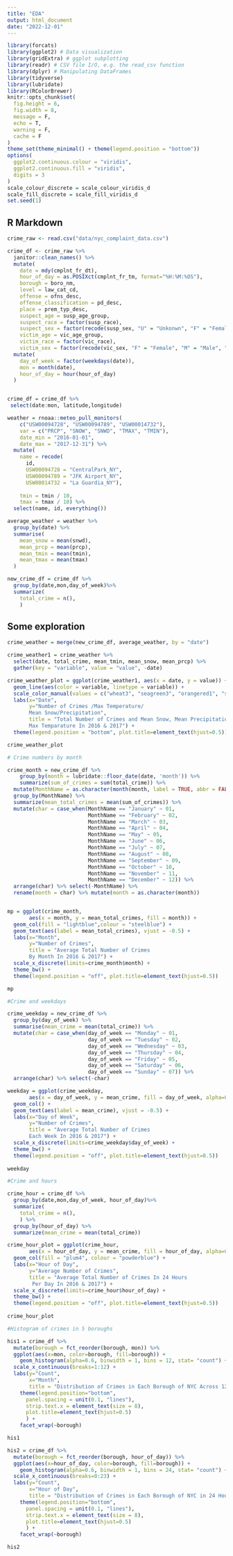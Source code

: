 ```yaml
---
title: "EDA"
output: html_document
date: "2022-12-01"
---
```


```r
library(forcats)
library(ggplot2) # Data visualization
library(gridExtra) # ggplot subplotting
library(readr) # CSV file I/O, e.g. the read_csv function
library(dplyr) # Manipulating DataFrames
library(tidyverse)
library(lubridate)
library(RColorBrewer)
knitr::opts_chunk$set(
  fig.height = 6,
  fig.width = 8,
  message = F,
  echo = T,
  warning = F,
  cache = F
)
theme_set(theme_minimal() + theme(legend.position = "bottom"))
options(
  ggplot2.continuous.colour = "viridis",
  ggplot2.continuous.fill = "viridis",
  digits = 3
)
scale_colour_discrete = scale_colour_viridis_d
scale_fill_discrete = scale_fill_viridis_d
set.seed(1)
```

## R Markdown


```r
crime_raw <- read.csv("data/nyc_complaint_data.csv")

crime_df <- crime_raw %>%
  janitor::clean_names() %>%
  mutate(
    date = mdy(cmplnt_fr_dt),
    hour_of_day = as.POSIXct(cmplnt_fr_tm, format="%H:%M:%OS"),
    borough = boro_nm,
    level = law_cat_cd,
    offense = ofns_desc,
    offense_classification = pd_desc,
    place = prem_typ_desc,
    suspect_age = susp_age_group,
    suspect_race = factor(susp_race),
    suspect_sex = factor(recode(susp_sex, "U" = "Unkonwn", "F" = "Female", "M" = "Male")),
    victim_age = vic_age_group,
    victim_race = factor(vic_race),
    victim_sex = factor(recode(vic_sex, "F" = "Female", "M" = "Male", "D" = "Business/Organization", "E" = "PSNY/People of the State of New York"))) %>%
  mutate(
    day_of_week = factor(weekdays(date)),
    mon = month(date),
    hour_of_day = hour(hour_of_day)
  )


crime_df = crime_df %>%
 select(date:mon, latitude,longitude)

weather = rnoaa::meteo_pull_monitors(
    c("USW00094728", "USW00094789", "USW00014732"),
    var = c("PRCP", "SNOW", "SNWD", "TMAX", "TMIN"),
    date_min = "2016-01-01",
    date_max = "2017-12-31") %>%
  mutate(
    name = recode(
      id, 
      USW00094728 = "CentralPark_NY", 
      USW00094789 = "JFK Airport_NY",
      USW00014732 = "La Guardia_NY"),
    
    tmin = tmin / 10,
    tmax = tmax / 10) %>%
  select(name, id, everything())

average_weather = weather %>% 
  group_by(date) %>%
  summarise(
    mean_snow = mean(snwd),
    mean_prcp = mean(prcp),
    mean_tmin = mean(tmin),
    mean_tmax = mean(tmax)
  )

new_crime_df = crime_df %>%
  group_by(date,mon,day_of_week)%>%
  summarize(
    total_crime = n(),
    ) 
```

## Some exploration

```r
crime_weather = merge(new_crime_df, average_weather, by = "date")

crime_weather1 = crime_weather %>% 
  select(date, total_crime, mean_tmin, mean_snow, mean_prcp) %>%
  gather(key = "variable", value = "value", -date)

crime_weather_plot = ggplot(crime_weather1, aes(x = date, y = value)) + 
  geom_line(aes(color = variable, linetype = variable)) + 
  scale_color_manual(values = c("wheat3", "seagreen3", "orangered1", "steelblue")) + 
  labs(x="Date", 
       y="Number of Crimes /Max Temperature/
       Mean Snow/Precipitation",
       title = "Total Number of Crimes and Mean Snow, Mean Precipitation, 
       Max Temparature In 2016 & 2017") + 
  theme(legend.position = "bottom", plot.title=element_text(hjust=0.5))

crime_weather_plot

```

```r
# Crime numbers by month

crime_month = new_crime_df %>% 
    group_by(month = lubridate::floor_date(date, 'month')) %>%
    summarize(sum_of_crimes = sum(total_crime)) %>% 
  mutate(MonthName = as.character(month(month, label = TRUE, abbr = FALSE))) %>% 
  group_by(MonthName) %>%
  summarize(mean_total_crimes = mean(sum_of_crimes)) %>% 
  mutate(char = case_when(MonthName == "January" ~ 01, 
                          MonthName == "February" ~ 02,
                          MonthName == "March" ~ 03, 
                          MonthName == "April" ~ 04,
                          MonthName == "May" ~ 05,
                          MonthName == "June" ~ 06,
                          MonthName == "July" ~ 07,
                          MonthName == "August" ~ 08,
                          MonthName == "September" ~ 09,
                          MonthName == "October" ~ 10,
                          MonthName == "November" ~ 11,
                          MonthName == "December" ~ 12)) %>%
  arrange(char) %>% select(-MonthName) %>% 
  rename(month = char) %>% mutate(month = as.character(month))


mp = ggplot(crime_month,
       aes(x = month, y = mean_total_crimes, fill = month)) +
  geom_col(fill = "lightblue",colour = "steelblue") +
  geom_text(aes(label = mean_total_crimes), vjust = -0.5) + 
  labs(x="Month", 
       y="Number of Crimes",
       title = "Average Total Number of Crimes 
       By Month In 2016 & 2017") +
  scale_x_discrete(limits=crime_month$month) +
  theme_bw() +
  theme(legend.position = "off", plot.title=element_text(hjust=0.5))

mp
```

```r
#Crime and weekdays

crime_weekday = new_crime_df %>% 
  group_by(day_of_week) %>% 
  summarise(mean_crime = mean(total_crime)) %>% 
  mutate(char = case_when(day_of_week == "Monday" ~ 01, 
                          day_of_week == "Tuesday" ~ 02,
                          day_of_week == "Wednesday" ~ 03, 
                          day_of_week == "Thursday" ~ 04,
                          day_of_week == "Friday" ~ 05,
                          day_of_week == "Saturday" ~ 06,
                          day_of_week == "Sunday" ~ 07)) %>%
  arrange(char) %>% select(-char)

weekday = ggplot(crime_weekday,
       aes(x = day_of_week, y = mean_crime, fill = day_of_week, alpha=0.2)) +
  geom_col() +
  geom_text(aes(label = mean_crime), vjust = -0.5) + 
  labs(x="Day of Week", 
       y="Number of Crimes",
       title = "Average Total Number of Crimes
       Each Week In 2016 & 2017") +
  scale_x_discrete(limits=crime_weekday$day_of_week) +
  theme_bw() +
  theme(legend.position = "off", plot.title=element_text(hjust=0.5))
  
weekday

#Crime and hours

crime_hour = crime_df %>%
  group_by(date,mon,day_of_week, hour_of_day)%>%
  summarize(
    total_crime = n(),
    ) %>%
  group_by(hour_of_day) %>% 
  summarize(mean_crime = mean(total_crime))

crime_hour_plot = ggplot(crime_hour,
       aes(x = hour_of_day, y = mean_crime, fill = hour_of_day, alpha=0.2)) +
  geom_col(fill = "plum4", colour = "powderblue") +
  labs(x="Hour of Day", 
       y="Average Number of Crimes",
       title = "Average Total Number of Crimes In 24 Hours
        Per Day In 2016 & 2017") +
  scale_x_discrete(limits=crime_hour$hour_of_day) +
  theme_bw() +
  theme(legend.position = "off", plot.title=element_text(hjust=0.5))
  
crime_hour_plot

```

```r
#Histogram of crimes in 5 boroughs

his1 = crime_df %>% 
  mutate(borough = fct_reorder(borough, mon)) %>%
  ggplot(aes(x=mon, color=borough, fill=borough)) +
    geom_histogram(alpha=0.6, binwidth = 1, bins = 12, stat= "count") +
  scale_x_continuous(breaks=1:12) +
  labs(y="Count", 
       x="Month",
       title = "Distribution of Crimes in Each Borough of NYC Across 12 Months") +
    theme(legend.position="bottom",
      panel.spacing = unit(0.1, "lines"),
      strip.text.x = element_text(size = 8),
      plot.title=element_text(hjust=0.5)
      ) +
    facet_wrap(~borough)

his1

his2 = crime_df %>% 
  mutate(borough = fct_reorder(borough, hour_of_day)) %>%
  ggplot(aes(x=hour_of_day, color=borough, fill=borough)) +
    geom_histogram(alpha=0.6, binwidth = 1, bins = 24, stat= "count") +
  scale_x_continuous(breaks=0:23) +
  labs(y="Count", 
       x="Hour of Day",
       title = "Distribution of Crimes in Each Borough of NYC in 24 Hours") +
    theme(legend.position="bottom",
      panel.spacing = unit(0.1, "lines"),
      strip.text.x = element_text(size = 8),
      plot.title=element_text(hjust=0.5)
      ) +
    facet_wrap(~borough)

his2


```
